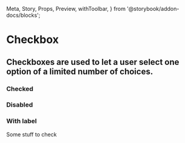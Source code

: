   Meta,
  Story,
  Props,
  Preview,
  withToolbar,
} from '@storybook/addon-docs/blocks';


<Meta title="Design System|Checkbox" component={Checkbox} />

# Checkbox

## Checkboxes are used to let a user select one option of a limited number of choices.

<Preview withToolbar>
  <Story name="default">
    <Checkbox />
  </Story>
</Preview>

<Props of={Checkbox} />

### Checked

<Preview withToolbar>
  <Story name="checked">
    <Checkbox checked />
  </Story>
</Preview>

### Disabled

<Preview withToolbar>
  <Story name="disabled">
    <Checkbox disabled checked />
  </Story>
</Preview>

### With label

<Preview withToolbar>
  <Story name="with label">
    <FieldOverlap label="Checkbox" htmlFor="checkbox">
      <div className="d-flex pt-1">
        <Checkbox id="checkbox" />
        <Sublabel htmlFor="checkbox" as="label" className="ml-2">
          Some stuff to check
        </Sublabel>
      </div>
    </FieldOverlap>
  </Story>
</Preview>
